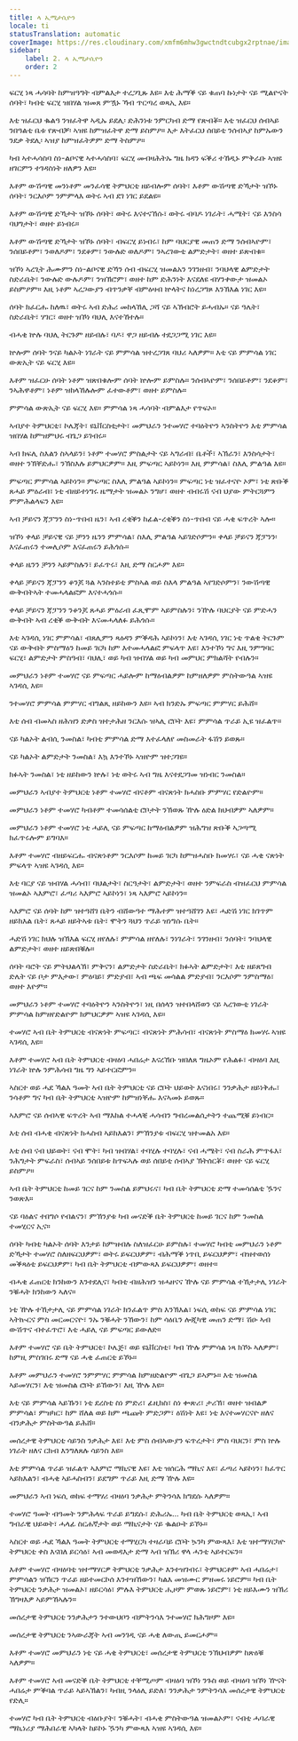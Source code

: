 ```yaml
---
title: ላ ኢሚታሲዮን
locale: ti
statusTranslation: automatic
coverImage: https://res.cloudinary.com/xmfm6mhw3gwctndtcubgx2rptnae/image/upload/v1740337243/small_cover_educacion_fundamental_a051170f1c.webp
sidebar:
    label: 2. ላ ኢሚታሲዮን
    order: 2
---
```

ፍርሂ ነጻ ሓሳባት ከምዝዓግት ብምልእታ ተረጋጊጹ እዩ። እቲ ሕማቕ ናይ ቁጠባ ኩነታት ናይ ሚልዮናት ሰባት፣ ካብቲ ፍርሂ ዝበሃል ዝመጸ ምዃኑ ኻብ ጥርጣረ ወጻኢ እዩ።

እቲ ዝፈርህ ቈልዓ ንዝፈትዋ ኣዲኡ ይደሊ፡ ድሕንነቱ ንምርካብ ድማ የጽብቖ። እቲ ዝፈርህ ሰብኣይ ንበዓልቲ ቤቱ የጽብቓ፡ ኣዝዩ ከምዝፈትዋ ድማ ይስምዖ። እታ እትፈርህ ሰበይቲ ንሰብኣያ ከምኡውን ንደቃ ትደሊ፡ ኣዝያ ከምዝፈትዎም ድማ ትስምዖ።

ካብ ኣተሓሳስባ ስነ-ልቦናዊ ኣተሓሳስባ፣ ፍርሂ መብዛሕትኡ ግዜ ክዳን ፍቕሪ ተኸዲኑ ምቅራቡ ኣዝዩ ዘገርምን ተገዳስነት ዘለዎን እዩ።

እቶም ውሽጣዊ መንነቶም መንፈሳዊ ትምህርቲ ዘይብሎም ሰባት፣ እቶም ውሽጣዊ ድኻታት ዝኾኑ ሰባት፣ ንርእሶም ንምምላእ ወትሩ ኣብ ደገ ነገር ይደልዩ።

እቶም ውሽጣዊ ድኻታት ዝኾኑ ሰባት፣ ወትሩ እናተናኸሱ፣ ወትሩ ብባዶ ነገራት፣ ሓሜት፣ ናይ እንስሳ ባህግታት፣ ወዘተ ይነብሩ።

እቶም ውሽጣዊ ድኻታት ዝኾኑ ሰባት፣ ብፍርሂ ይነብሩ፣ ከም ባህርያዊ መጠን ድማ ንሰብኣዮም፣ ንሰበይቶም፣ ንወለዶም፣ ንደቆም፣ ንውሉድ ወለዶም፣ ንኣረገውቲ ልምድታት፣ ወዘተ ይጽብቁ።

ዝኾነ ኣረጊት ሕሙምን ስነ-ልቦናዊ ድኻን ሰብ ብፍርሂ ዝመልአን ንገንዘብ፣ ንባህላዊ ልምድታት ስድራቤት፣ ንውሉድ ውሉዶም፣ ንዝኽሮም፣ ወዘተ ከም ድሕንነት እናደለዩ ብሃንቀውታ ዝመልኦ ይስምዖም። እዚ ነቶም ኣረጋውያን ብጥንቃቐ ብምዕዛብ ኵላትና ከነረጋግጾ እንኽእል ነገር እዩ።

ሰባት ክፈርሑ ከለዉ፣ ወትሩ ኣብ ድሕሪ መከላኸሊ ጋሻ ናይ ኣኽብሮት ይሓብኡ። ናይ ዓሌት፣ ስድራቤት፣ ሃገር፣ ወዘተ ዝኾነ ባህሊ እናተኸተሉ።

ብሓቂ ኵሉ ባህሊ ትርጉም ዘይብሉ፣ ባዶ፣ ዋጋ ዘይብሉ ተደጋጋሚ ነገር እዩ።

ኵሎም ሰባት ንናይ ካልኦት ነገራት ናይ ምምሳል ዝተረጋገጸ ባህሪ ኣለዎም። እቲ ናይ ምምሳል ነገር ውጽኢት ናይ ፍርሂ እዩ።

እቶም ዝፈርሁ ሰባት ነቶም ዝጽበቁሎም ሰባት ኵሎም ይምስሉ። ንሰብኣዮም፣ ንሰበይቶም፣ ንደቆም፣ ንኣሕዋቶም፣ ነቶም ዝከላኸሉሎም ፈተውቶም፣ ወዘተ ይምስሉ።

ምምሳል ውጽኢት ናይ ፍርሂ እዩ። ምምሳል ነጻ ሓሳባት ብምልእታ የጥፍኦ።

ኣብያተ ትምህርቲ፣ ኮሌጃት፣ ዩኒቨርስቲታት፣ መምህራን ንተመሃሮ ተባዕትዮን ኣንስትዮን እቲ ምምሳል ዝበሃል ከምዝምህሩ ብጌጋ ይገብሩ።

ኣብ ክፍሊ ስእልን ስኣላይን፣ ነቶም ተመሃሮ ምስልታት ናይ ኣግራብ፣ ቤቶች፣ ኣኽራን፣ እንስሳታት፣ ወዘተ ንኽቐድሑ፣ ንኽስእሉ ይምህርዎም። እዚ ምፍጣር ኣይኮነን። እዚ ምምሳል፣ ስእሊ ምልዓል እዩ።

ምፍጣር ምምሳል ኣይኮነን። ምፍጣር ስእሊ ምልዓል ኣይኮነን። ምፍጣር ነቲ ዝፈተናዮ ኦም፣ ነቲ ጽቡቕ ጸሓይ ምዕራብ፣ ነቲ ብዘይተነግሩ ዜማታት ዝመልኦ ንግሆ፣ ወዘተ ብብሩሽ ናብ ህያው ምትርጓምን ምምሕልላፍን እዩ።

ኣብ ቻይናን ጃፓንን ስነ-ጥበብ ዜን፣ ኣብ ረቂቕን ከፊል-ረቂቕን ስነ-ጥበብ ናይ ሓቂ ፍጥረት ኣሎ።

ዝኾነ ቀላይ ቻይናዊ ናይ ቻንን ዜንን ምምሳል፣ ስእሊ ምልዓል ኣይገድሶምን። ቀላይ ቻይናን ጃፓንን፡ እናፈጠሩን ተመሊሶም እናፈጠሩን ይሕጎሱ።

ቀላይ ዜንን ቻንን ኣይምስሉን፣ ይፈጥሩ፣ እዚ ድማ ስርሖም እዩ።

ቀላይ ቻይናን ጃፓንን ቆንጆ ጓል ኣንስተይቲ ምስኣል ወይ ስእላ ምልዓል ኣየገድሶምን፣ ንውሽጣዊ ውቅብትኣት ተመሓላልፎም እናተሓጎሱ።

ቀላይ ቻይናን ጃፓንን ንቆንጆ ጸሓይ ምዕራብ ፈጺሞም ኣይምስሉን፣ ንዅሉ ባህርያት ናይ ምድሓን ውቅብት ኣብ ረቂቕ ውቅብት እናመሓላለፉ ይሕጎሱ።

እቲ ኣገዳሲ ነገር ምምሳል፣ ብጸሊምን ጻዕዳን ምቕዳሕ ኣይኮነን፣ እቲ ኣገዳሲ ነገር ነቲ ጥልቂ ትርጉም ናይ ውቅብት ምስማዕን ከመይ ገርካ ከም እተመሓላልፎ ምፍላጥ እዩ፣ እንተኾነ ግና እዚ ንምግባር ፍርሂ፣ ልምድታት ምስዓብ፣ ባህሊ፣ ወይ ካብ ዝብሃል ወይ ካብ መምህር ምክልሻት የብሉን።

መምህራን ነቶም ተመሃሮ ናይ ምፍጣር ሓይሎም ከማዕብልዎም ከምዘለዎም ምስትውዓል ኣዝዩ ኣገዳሲ እዩ።

ንተመሃሮ ምምሳል ምምሃር ብግልጺ ዘይከውን እዩ። ኣብ ክንድኡ ምፍጣር ምምሃር ይሕሸ።

እቲ ሰብ ብመኣስ ዘሕዝን ድቃስ ዝተታሕዘ ንርእሱ ዝኣሊ ሮቦት እዩ፣ ምምሳል ጥራይ ኢዩ ዝፈልጥ።

ናይ ካልኦት ልብሲ ንመስል፣ ካብቲ ምምሳል ድማ እተፈላለየ መስመራት ፋሽን ይወጹ።

ናይ ካልኦት ልምድታት ንመስል፣ እኳ እንተኾኑ ኣዝዮም ዝተጋገዩ።

ክፉኣት ንመስል፣ ነቲ ዘይከውን ኵሉ፣ ነቲ ወትሩ ኣብ ግዜ እናተደጋገመ ዝነብር ንመስል።

መምህራን ኣብያተ ትምህርቲ ነቶም ተመሃሮ ብናቶም ብናጽነት ክሓስቡ ምምሃር የድልዮም።

መምህራን ነቶም ተመሃሮ ካብቶም ተመሳሰልቲ ሮቦታት ንኽወጹ ዅሉ ዕድል ክህብዎም ኣለዎም።

መምህራን ነቶም ተመሃሮ ነቲ ሓይሊ ናይ ምፍጣር ከማዕብልዎም ዝሕግዝ ጽቡቕ ኣጋጣሚ ክፈጥሩሎም ይግባእ።

እቶም ተመሃሮ ብዘይፍርሑ ብናጽነቶም ንርእሶም ከመይ ገርካ ከምዝሓስቡ ክመሃሩ፣ ናይ ሓቂ ናጽነት ምፍላጥ ኣዝዩ ኣገዳሲ እዩ።

እቲ ባርያ ናይ ዝብሃል ሓሳብ፣ ባህልታት፣ ስርዓታት፣ ልምድታት፣ ወዘተ ንምፍራስ ብዝፈርህ ምምሳል ዝመልኦ ኣእምሮ፣ ፈጣሪ ኣእምሮ ኣይኮነን፣ ነጻ ኣእምሮ ኣይኮነን።

ኣእምሮ ናይ ሰባት ከም ዝተዓሸገ ቤትን ብሸውዓተ ማሕተም ዝተዓሸገን እዩ፣ ሓድሽ ነገር ክገጥም ዘይክእል ቤት፣ ጸሓይ ዘይትኣቱ ቤት፣ ሞትን ጓህን ጥራይ ዝነግሱ ቤት።

ሓድሽ ነገር ክህሉ ዝኽእል ፍርሂ ዘየለሉ፣ ምምሳል ዘየለሉ፣ ንነገራት፣ ንገንዘብ፣ ንሰባት፣ ንባህላዊ ልምድታት፣ ወዘተ ዘይጽበቑሉ።

ሰባት ባሮት ናይ ምትህልላኽ፣ ምቅናን፣ ልምድታት ስድራቤት፣ ክፉኣት ልምድታት፣ እቲ ዘይጸግብ ድሌት ናይ ቦታ ምእታው፣ ምዕባይ፣ ምድያብ፣ ኣብ ጫፍ መሳልል ምድያብ፣ ንርእሶም ንምስማዕ፣ ወዘተ እዮም።

መምህራን ነቶም ተመሃሮ ተባዕትዮን ኣንስትዮን፣ ነዚ በሰላን ዝተበላሸወን ናይ ኣረገውቲ ነገራት ምምሳል ከምዘየድልዮም ክምህርዎም ኣዝዩ ኣገዳሲ እዩ።

ተመሃሮ ኣብ ቤት ትምህርቲ ብናጽነት ምፍጣር፣ ብናጽነት ምሕሳብ፣ ብናጽነት ምስማዕ ክመሃሩ ኣዝዩ ኣገዳሲ እዩ።

እቶም ተመሃሮ ኣብ ቤት ትምህርቲ ብዛዕባ ሓበሬታ እናረኸቡ ዝበለጸ ግዜኦም የሕልፉ፣ ብዛዕባ እዚ ነገራት ኵሉ ንምሕሳብ ግዜ ግን ኣይተርፎምን።

ኣስርተ ወይ ሓደ ኻልእ ዓመት ኣብ ቤት ትምህርቲ ናይ ሮቦት ህይወት እናነበሩ፣ ንንቃሕታ ዘይነቅሑ፣ ንሳቶም ግና ካብ ቤት ትምህርቲ ኣዝዮም ከምዝነቐሑ እናኣመኑ ይወጹ።

ኣእምሮ ናይ ሰብኣዊ ፍጥረት ኣብ ማእከል ተሓላቒ ሓሳብን ግብረመልሲታትን ተጨሚቑ ይነብር።

እቲ ሰብ ብሓቂ ብናጽነት ክሓስብ ኣይክእልን፣ ምኽንያቱ ብፍርሂ ዝተመልአ እዩ።

እቲ ሰብ ናብ ህይወት፣ ናብ ሞት፣ ካብ ዝብሃል፣ ተባሂሉ ተባሂሉ፣ ናብ ሓሜት፣ ናብ ስራሕ ምጥፋእ፣ ንሕግታት ምፍራስ፣ ሰብኣይ ንሰበይቱ ከጥፍኣሉ ወይ ሰበይቲ ሰብኣያ ኽትሰርቖ፣ ወዘተ ናይ ፍርሂ ይስምዖ።

ኣብ ቤት ትምህርቲ ከመይ ገርና ከም ንመስል ይምህሩና፣ ካብ ቤት ትምህርቲ ድማ ተመሳሰልቲ ዄንና ንወጽእ።

ናይ ባዕልና ተበግሶ የብልናን፣ ምኽንያቱ ካብ መናድቕ ቤት ትምህርቲ ከመይ ገርና ከም ንመስል ተመሂርና ኢና።

ሰባት ካብቲ ካልኦት ሰባት እንታይ ከምዝብሉ ስለዝፈርሁ ይምስሉ፣ ተመሃሮ ካብቲ መምህራን ነቶም ድኻታት ተመሃሮ ስለዘፍርህዎም፣ ወትሩ ይፍርህዎም፣ ብሕማቕ ነጥቢ ይፍርህዎም፣ ብዝተወሰነ መቕጻዕቲ ይፍርህዎም፣ ካብ ቤት ትምህርቲ ብምውጻእ ይፍርህዎም፣ ወዘተ።

ብሓቂ ፈጠርቲ ክንከውን እንተደሊና፣ ካብቲ ብዘሕዝን ዝሓዘናና ዅሉ ናይ ምምሳል ተኸታታሊ ነገራት ንቑሓት ክንከውን ኣለና።

ነቲ ዅሉ ተኸታታሊ ናይ ምምሳል ነገራት ክንፈልጥ ምስ እንኽእል፣ ነፍሲ ወከፍ ናይ ምምሳል ነገር ኣትኲርና ምስ መርመርናዮ፣ ንኡ ንቑሓት ንኸውን፣ ከም ሳዕቤን ሎጂካዊ መጠን ድማ፣ ሽዑ ኣብ ውሽጥና ብተፈጥሮ፣ እቲ ሓይሊ ናይ ምፍጣር ይውለድ።

እቶም ተመሃሮ ናይ ቤት ትምህርቲ፣ ኮሌጅ፣ ወይ ዩኒቨርስቲ፣ ካብ ዅሉ ምምሳል ነጻ ክኾኑ ኣለዎም፣ ከምዚ ምስገበሩ ድማ ናይ ሓቂ ፈጠርቲ ይኾኑ።

እቶም መምህራን ተመሃሮ ንምምሃር ምምሳል ከምዘድልዮም ብጌጋ ይኣምኑ። እቲ ዝመስል ኣይመሃርን፣ እቲ ዝመስል ሮቦት ይኸውን፣ እዚ ዅሉ እዩ።

እቲ ናይ ምምሳል ኣይኹን፣ ነቲ ደረስቲ ስነ ምድሪ፣ ፊዚክስ፣ ስነ ቍጽሪ፣ ታሪኽ፣ ወዘተ ዝብልዎ ምምሳል፣ ምዝካር፣ ከም ሸለል ወይ ከም ጫጩት ምድጋም፣ ዕሽነት እዩ፣ ነቲ እናተመሃርናዮ ዘለና ብንቃሕታ ምስትውዓል ይሕሸ።

መሰረታዊ ትምህርቲ ሳይንስ ንቃሕታ እዩ፣ እቲ ምስ ሰብኣውያን ፍጥረታት፣ ምስ ባህርን፣ ምስ ኵሉ ነገራት ዘለና ርክብ እንግለጸሉ ሳይንስ እዩ።

እቲ ምምሳል ጥራይ ዝፈልጥ ኣእምሮ ማኪናዊ እዩ፣ እቲ ዝሰርሕ ማኪና እዩ፣ ፈጣሪ ኣይኮነን፣ ክፈጥር ኣይክእልን፣ ብሓቂ ኣይሓስብን፣ ይደግም ጥራይ እዚ ድማ ዅሉ እዩ።

መምህራን ኣብ ነፍሲ ወከፍ ተማሃሪ ብዛዕባ ንቃሕታ ምትንሳእ ክግደሱ ኣለዎም።

ተመሃሮ ዓመት ብዓመት ንምሕላፍ ጥራይ ይግደሱ፣ ድሕሪኡ... ካብ ቤት ትምህርቲ ወጻኢ፣ ኣብ ግብራዊ ህይወት፣ ሓላፊ ስርሐኛታት ወይ ማኪናታት ናይ ቈልዑት ይኾኑ።

ኣስርተ ወይ ሓደ ኻልእ ዓመት ትምህርቲ ተማሂርካ ተዛራባይ ሮቦት ኴንካ ምውጻእ፣ እቲ ዝተማሃርካዮ ትምህርቲ ቀስ እናበለ ይርሳዕ፣ ኣብ መወዳእታ ድማ ኣብ ዝኽሪ ዋላ ሓንቲ ኣይተርፍን።

እቶም ተመሃሮ ብዛዕባቲ ዝተማሃርዎ ትምህርቲ ንቃሕታ እንተዝገብሩ፣ ትምህርቶም ኣብ ሓበሬታ፣ ምምሳልን ዝኽርን ጥራይ ዘይተመርኮሰ እንተዝኸውን፣ ካልእ መዝሙር ምዘመሩ ነይሮም። ካብ ቤት ትምህርቲ ንቃሕታ ዝመልኦ፣ ዘይርሳዕ፣ ምሉእ ትምህርቲ ሒዞም ምወጹ ነይሮም፣ ነቲ ዘይእሙን ዝኽሪ ኽግዛእዎ ኣይምኸኣሉን።

መሰረታዊ ትምህርቲ ንንቃሕታን ንተውህቦን ብምትንሳእ ንተመሃሮ ክሕግዞም እዩ።

መሰረታዊ ትምህርቲ ንኣውራጃት ኣብ መንገዲ ናይ ሓቂ ለውጢ ይመርሖም።

እቶም ተመሃሮ መምህራን ነቲ ናይ ሓቂ ትምህርቲ፣ መሰረታዊ ትምህርቲ ንኽህብዎም ከጽዕቑ ኣለዎም።

እቶም ተመሃሮ ኣብ መናድቕ ቤት ትምህርቲ ተቐሚጦም ብዛዕባ ዝኾነ ንጉስ ወይ ብዛዕባ ዝኾነ ዅናት ሓበሬታ ምቕባል ጥራይ ኣይኣኽልን፣ ካብዚ ንላዕሊ ይድለ፣ ንንቃሕታ ንምትንሳእ መሰረታዊ ትምህርቲ የድሊ።

ተመሃሮ ካብ ቤት ትምህርቲ ብዕቡያት፣ ንቑሓት፣ ብሓቂ ምስትውዓል ዝመልኦም፣ ናብቲ ሓባራዊ ማኪነሪያ ማሕበራዊ ኣካላት ከይኮኑ ዄንካ ምውጻእ ኣዝዩ ኣገዳሲ እዩ።

